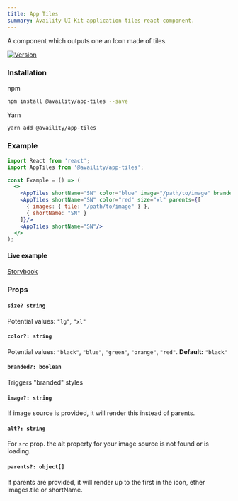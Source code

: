 ```yaml
---
title: App Tiles
summary: Availity UI Kit application tiles react component.
---
```


A component which outputs one an Icon made of tiles.

[![Version](https://img.shields.io/npm/v/@availity/app-tiles.svg?style=for-the-badge)](https://www.npmjs.com/package/@availity/app-tiles)

### Installation

npm

```bash
npm install @availity/app-tiles --save
```

Yarn

```bash
yarn add @availity/app-tiles
```

### Example

```jsx
import React from 'react';
import AppTiles from '@availity/app-tiles';

const Example = () => (
  <>
    <AppTiles shortName="SN" color="blue" image="/path/to/image" branded size="sm"/>
    <AppTiles shortName="SN" color="red" size="xl" parents={[
      { images: { tile: "/path/to/image" } },
      { shortName: "SN" }
    ]}/>
    <AppTiles shortName="SN"/>
  </>
);
```

#### Live example

[Storybook](https://availity.github.io/availity-react/storybook/?path=/docs/components-apptiles--default)

### Props

#### `size? string`

Potential values: `"lg"`, `"xl"`

#### `color?: string`

Potential values: `"black"`, `"blue"`, `"green"`, `"orange"`, `"red"`. **Default:** `"black"`

#### `branded?: boolean`

Triggers "branded" styles

#### `image?: string`

If image source is provided, it will render this instead of parents.

#### `alt?: string`

For `src` prop. the alt property for your image source is not found or is loading.

#### `parents?: object[]`

If parents are provided, it will render up to the first in the icon, ether images.tile or shortName.
